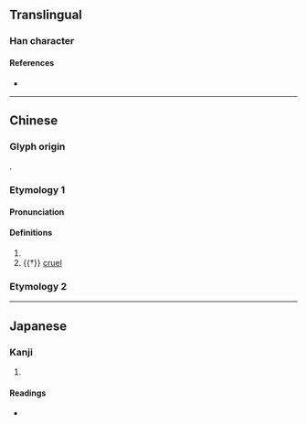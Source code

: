 {{character info/new}}
==Translingual==

===Han character===
{{Han char|rn=9|rad=人|as=07|sn=9|four=|canj=OHGR|ids=⿰亻告}}

====References====
* {{Han ref|kx=0104.130|dkj=00672|dj=0220.120|hdz=10162.100|uh=4FC8|ud=20424}}

----

==Chinese==

===Glyph origin===
{{Han compound|人|告|ls=psc|c1=s|c2=p|t1=man; person}}.

===Etymology 1===
{{zh-forms}}

====Pronunciation====
{{zh-pron
|m=kù
|c=guk1
|ma=y
|cat=pn,a
}}

====Definitions====
{{zh-hanzi}}

# {{zh-alt-form|嚳|tr=Kù|{{w|Emperor Ku}}}}
# {{†}} [[cruel]]

===Etymology 2===
{{zh-see|靠|ss}}

----

==Japanese==

===Kanji===
{{ja-kanji|grade=|rs=人07}}

# {{rfdef|ja|sort=人07}}

====Readings====
* {{ja-readings|on=[[こく]] (koku)|kun=}}